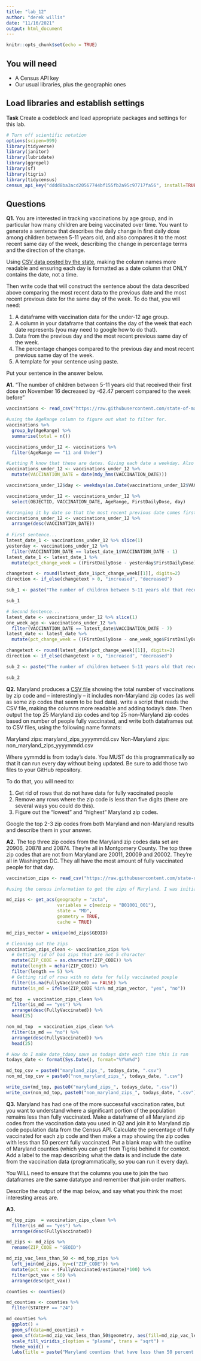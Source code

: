 ```yaml
---
title: "lab_12"
author: "derek willis"
date: "11/16/2021"
output: html_document
---
```


```r
knitr::opts_chunk$set(echo = TRUE)
```

## You will need

* A Census API key
* Our usual libraries, plus the geographic ones

## Load libraries and establish settings

**Task** Create a codeblock and load appropriate packages and settings for this lab.

```r
# Turn off scientific notation
options(scipen=999)
library(tidyverse)
library(janitor)
library(lubridate)
library(ggrepel)
library(sf)
library(tigris)
library(tidycensus)
census_api_key("dddd8ba3acd20567744bf155fb2a95c97717fa56", install=TRUE)
```

## Questions

**Q1.** You are interested in tracking vaccinations by age group, and in particular how many children are being vaccinated over time. You want to generate a sentence that describes the daily change in first daily dose among children between 5-11 years old, and also compares it to the most recent same day of the week, describing the change in percentage terms and the direction of the change.

Using [CSV data posted by the state](https://raw.githubusercontent.com/state-of-maryland/VaccineCSVs/master/MD_COVID19_VaccinationPercentAgeGroupPopulation.csv), making the column names more readable and ensuring each day is formatted as a date column that ONLY contains the date, not a time.

Then write code that will construct the sentence about the data described above comparing the most recent data to the previous date and the most recent previous date for the same day of the week. To do that, you will need:

1. A dataframe with vaccination data for the under-12 age group.
2. A column in your dataframe that contains the day of the week that each date represents (you may need to google how to do that).
3. Data from the previous day and the most recent previous same day of the week.
4. The percentage changes compared to the previous day and most recent previous same day of the week.
5. A template for your sentence using paste.

Put your sentence in the answer below.

**A1.** "The number of children between 5-11 years old that received their first dose on November 16 decreased by -62.47 percent compared to the week before"

```r
vaccinations <- read_csv("https://raw.githubusercontent.com/state-of-maryland/VaccineCSVs/master/MD_COVID19_VaccinationPercentAgeGroupPopulation.csv") 

#using the AgeRange column to figure out what to filter for.  
vaccinations %>% 
  group_by(AgeRange) %>% 
  summarise(total = n())

vaccinations_under_12 <- vaccinations %>% 
  filter(AgeRange == "11 and Under")

#Letting R know that these are dates. Giving each date a weekday. Also learned to fact check here in a tutoring session...
vaccinations_under_12 <- vaccinations_under_12 %>% 
  mutate(VACCINATION_DATE = date(mdy_hms(VACCINATION_DATE)))

vaccinations_under_12$day <- weekdays(as.Date(vaccinations_under_12$VACCINATION_DATE))

vaccinations_under_12 <- vaccinations_under_12 %>% 
  select(OBJECTID, VACCINATION_DATE, AgeRange, FirstDailyDose, day)

#arranging it by date so that the most recent previous date comes first. 
vaccinations_under_12 <- vaccinations_under_12 %>% 
  arrange(desc(VACCINATION_DATE))
  
# First sentence...
latest_date_1 <- vaccinations_under_12 %>% slice(1)
yesterday <- vaccinations_under_12 %>% 
  filter(VACCINATION_DATE == latest_date_1$VACCINATION_DATE - 1)
latest_date_1 <- latest_date_1 %>% 
  mutate(pct_change_week = ((FirstDailyDose - yesterday$FirstDailyDose)/yesterday$FirstDailyDose)*100)

changetext <- round(latest_date_1$pct_change_week[[1]], digits=2)
direction <- if_else(changetext > 0, "increased", "decreased")

sub_1 <- paste("The number of children between 5-11 years old that received their first dose on ", format(latest_date_1$VACCINATION_DATE, format="%B %d"), " ", direction, " by ", changetext, " percent compared to the day before", sep="")

sub_1 

# Second Sentence... 
latest_date <- vaccinations_under_12 %>% slice(1)
one_week_ago <- vaccinations_under_12 %>% 
  filter(VACCINATION_DATE == latest_date$VACCINATION_DATE - 7)
latest_date <- latest_date %>% 
  mutate(pct_change_week = ((FirstDailyDose - one_week_ago$FirstDailyDose)/one_week_ago$FirstDailyDose)*100)

changetext <- round(latest_date$pct_change_week[[1]], digits=2)
direction <- if_else(changetext > 0, "increased", "decreased")

sub_2 <- paste("The number of children between 5-11 years old that received their first dose on ", format(latest_date$VACCINATION_DATE, format="%B %d"), " ", direction, " by ", changetext, " percent compared to the week before", sep="")

sub_2

```

**Q2.** Maryland produces a [CSV file](https://raw.githubusercontent.com/state-of-maryland/VaccineCSVs/master/Vax_ZIP_CODE_FirstSecondSingle_Totals_Raw.csv) showing the total number of vaccinations by zip code and -- interestingly -- it includes non-Maryland zip codes (as well as some zip codes that seem to be bad data). write a script that reads the CSV file, making the columns more readable and adding today's date. Then output the top 25 Maryland zip codes and top 25 non-Maryland zip codes based on number of people fully vaccinated, and write both dataframes out to CSV files, using the following name formats:

Maryland zips: maryland_zips_yyyymmdd.csv
Non-Maryland zips: non_maryland_zips_yyyymmdd.csv

Where yymmdd is from today's date. You MUST do this programmatically so that it can run every day without being updated. Be sure to add those two files to your GitHub repository.

To do that, you will need to:

1. Get rid of rows that do not have data for fully vaccinated people
2. Remove any rows where the zip code is less than five digits (there are several ways you could do this).
3. Figure out the "lowest" and "highest" Maryland zip codes.

Google the top 2-3 zip codes from both Maryland and non-Maryland results and describe them in your answer.

**A2.** The top three zip codes from the Maryland zip codes data set are 20906, 20878 and 20874. They're all in Montgomery County. The top three zip codes that are not from Maryland are 20011, 20009 and 20002. They're all in Washington DC. They all have the most amount of fully vaccinated people for that day. 

```r
vaccination_zips <- read_csv("https://raw.githubusercontent.com/state-of-maryland/VaccineCSVs/master/Vax_ZIP_CODE_FirstSecondSingle_Totals_Raw.csv")

#using the census information to get the zips of Maryland. I was initially going to do a str_detect for zip codes that have ^21 and ^20, but, that wouldn't help and would make things more broad. I also though that the zcta, str_detect, 1,5 thingy magingy would work, but nope. 

md_zips <- get_acs(geography = "zcta",
                   variables = c(medzip = "B01001_001"),
                   state = "MD",
                   geometry = TRUE,
                   cache = TRUE)

md_zips_vector = unique(md_zips$GEOID)

# Cleaning out the zips
vaccination_zips_clean <- vaccination_zips %>% 
  # Getting rid of bad zips that are not 5 character
  mutate(ZIP_CODE = as.character(ZIP_CODE)) %>% 
  mutate(length = nchar(ZIP_CODE)) %>% 
  filter(length == 5) %>%
  # Getting rid of rows with no data for fully vaccinated poeple
  filter(is.na(FullyVaccinated) == FALSE) %>%  
  mutate(is_md = ifelse(ZIP_CODE %in% md_zips_vector, "yes", "no")) 

md_top  = vaccination_zips_clean %>% 
  filter(is_md == "yes") %>% 
  arrange(desc(FullyVaccinated)) %>% 
  head(25)

non_md_top  = vaccination_zips_clean %>% 
  filter(is_md == "no") %>% 
  arrange(desc(FullyVaccinated)) %>% 
  head(25)

# How do I make date_tdaoy save as todays date each time this is ran
todays_date <- format(Sys.Date(), format="%Y%m%d") 

md_top_csv = paste0("maryland_zips_", todays_date, ".csv")
non_md_top_csv = paste0("non_maryland_zips_", todays_date, ".csv")

write_csv(md_top, paste0("maryland_zips_", todays_date, ".csv"))
write_csv(non_md_top, paste0("non_maryland_zips_", todays_date, ".csv"))

```

**Q3.** Maryland has had one of the more successful vaccination rates, but you want to understand where a significant portion of the population remains less than fully vaccinated. Make a dataframe of all Maryland zip codes from the vaccination data you used in Q2 and join it to Maryland zip code population data from the Census API. Calculate the percentage of fully vaccinated for each zip code and then make a map showing the zip codes with less than 50 percent fully vaccinated. Put a blank map with the outline of Maryland counties (which you can get from Tigris) behind it for context. Add a label to the map describing what the data is and include the date from the vaccination data (programmatically, so you can run it every day).

You WILL need to ensure that the columns you use to join the two dataframes are the same datatype and remember that join order matters.

Describe the output of the map below, and say what you think the most interesting areas are.

**A3.**

```r
md_top_zips  = vaccination_zips_clean %>% 
  filter(is_md == "yes") %>% 
  arrange(desc(FullyVaccinated))

md_zips <- md_zips %>% 
  rename(ZIP_CODE = "GEOID")

md_zip_vac_less_than_50 <- md_top_zips %>% 
  left_join(md_zips, by=c("ZIP_CODE")) %>% 
  mutate(pct_vax = (FullyVaccinated/estimate)*100) %>% 
  filter(pct_vax < 50) %>% 
  arrange(desc(pct_vax))

counties <- counties()

md_counties <- counties %>% 
  filter(STATEFP == "24")

md_counties %>% 
  ggplot() +
  geom_sf(data=md_counties) +
  geom_sf(data=md_zip_vac_less_than_50$geometry, aes(fill=md_zip_vac_less_than_50$pct_vax)) +
  scale_fill_viridis_c(option = "plasma", trans = "sqrt") +
  theme_void() +
  labs(title = paste("Maryland counties that have less than 50 percent vaccinated as of ", Sys.Date(), sep = ""))
  
  
```
